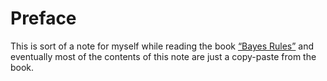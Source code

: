 # Preface {.unnumbered}

This is sort of a note for myself while reading the book ["Bayes Rules"](https://www.bayesrulesbook.com/) and eventually most of the contents of this note are just a copy-paste from the book.

